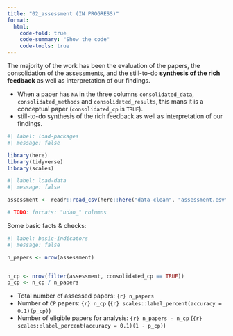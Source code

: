 ```yaml
---
title: "02_assessment (IN PROGRESS)"
format: 
  html:
    code-fold: true
    code-summary: "Show the code"
    code-tools: true
---
```


The majority of the work has been the evaluation of the papers, the consolidation of the assessments, and the still-to-do **synthesis of the rich feedback** as well as interpretation of our findings. 


- When a paper has `NA` in the three columns `consolidated_data`, `consolidated_methods` and `consolidated_results`, this mans it is a conceptual paper (`consolidated_cp` is `TRUE`).
- still-to-do synthesis of the rich feedback as well as interpretation of our findings.


```r
#| label: load-packages
#| message: false

library(here)
library(tidyverse)
library(scales)
```

```r
#| label: load-data
#| message: false

assessment <- readr::read_csv(here::here("data-clean", "assessment.csv"))

# TODO: forcats: "udao_" columns


```

Some basic facts & checks:

```r
#| label: basic-indicators
#| message: false

n_papers <- nrow(assessment)


n_cp <- nrow(filter(assessment, consolidated_cp == TRUE))
p_cp <- n_cp / n_papers


```

- Total number of assessed papers: `{r} n_papers`
- Number of `CP` papers: `{r} n_cp` (`{r} scales::label_percent(accuracy = 0.1)(p_cp)`)
- Number of eligible papers for analysis: `{r} n_papers - n_cp` (`{r} scales::label_percent(accuracy = 0.1)(1 - p_cp)`)